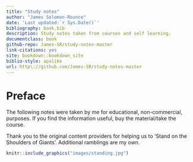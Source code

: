```yaml
--- 
title: "Study notes"
author: "James Solomon-Rounce"
date: 'Last updated:`r Sys.Date()`'
bibliography: book.bib
description: Study notes taken from courses and self learning.
documentclass: book
github-repo: James-SR/study-notes-master
link-citations: yes
site: bookdown::bookdown_site
biblio-style: apalike
url: http\://github.com/James-SR/study-notes-master
---
```


# Preface {-}

The following notes were taken by me for educational, non-commercial, purposes. If you find the information useful, buy the material/take the course.

Thank you to the original content providers for helping us to 'Stand on the Shoulders of Giants'.  Additional ramblings are my own.  

```r
knitr::include_graphics("images/standing.jpg")
```

